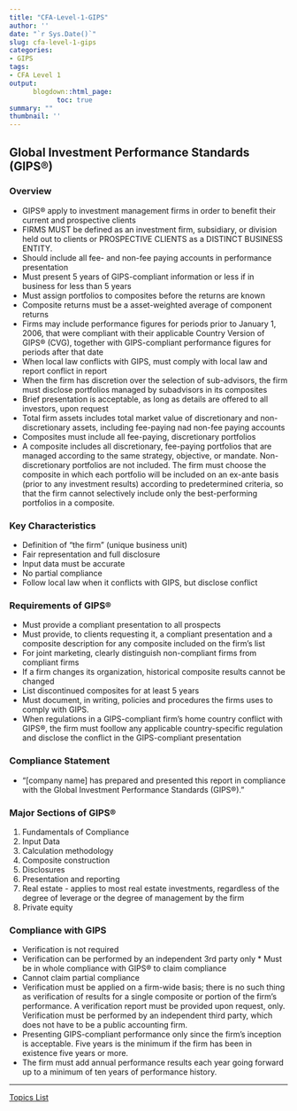 ---
title: "CFA-Level-1-GIPS"
author: ''
date: "`r Sys.Date()`"
slug: cfa-level-1-gips
categories:
- GIPS
tags:
- CFA Level 1
output:
      blogdown::html_page:
            toc: true
summary: ""
thumbnail: ''
---

##  Global Investment Performance Standards (GIPS&reg;)		
	
### Overview 

* GIPS&reg; apply to investment management firms in order to benefit their current and prospective clients
* FIRMS MUST be defined as an investment firm, subsidiary, or division held out to clients or PROSPECTIVE CLIENTS as a DISTINCT BUSINESS ENTITY.
* Should include all fee- and non-fee paying accounts in performance presentation			
* Must present 5 years of GIPS-compliant information or less if in business for less than 5 years				
* Must assign portfolios to composites before the returns are known
* Composite returns must be a asset-weighted average of component returns
* Firms may include performance figures for periods prior to January 1, 2006, that were compliant with their applicable Country Version of GIPS&reg; (CVG), together with GIPS-compliant performance figures for periods after that date
* When local law conflicts with GIPS, must comply with local law and report conflict in report
* When the firm has discretion over the selection of sub-advisors, the firm must disclose portfolios managed by subadvisors in its composites														
* Brief presentation is acceptable, as long as details are offered to all investors, upon request
* Total firm assets includes total market value of discretionary and non-discretionary assets, including fee-paying nad non-fee paying accounts												
* Composites must include all fee-paying, discretionary portfolios
* A composite includes all discretionary, fee-paying portfolios that are managed according to the same strategy, objective, or mandate. Non-discretionary portfolios are not included. The firm must choose the composite in which each portfolio will be included on an ex-ante basis (prior to any investment results) according to predetermined criteria, so that the firm cannot selectively include only the best-performing portfolios in a composite.

### Key Characteristics		

* Definition of "the firm" (unique business unit)
* Fair representation and full disclosure
* Input data must be accurate				
* No partial compliance		
* Follow local law when it conflicts with GIPS, but disclose conflict

### Requirements of GIPS&reg;			

* Must provide a compliant presentation to all prospects
* Must provide, to clients requesting it, a compliant presentation and a composite description for any composite included on the firm's list
* For joint marketing, clearly distinguish non-compliant firms from compliant firms	
* If a firm changes its organization, historical composite results cannot be changed	
* List discontinued composites for at least 5 years
* Must document, in writing, policies and procedures the firms uses to comply with GIPS.
* When regulations in a GIPS-compliant firm's home country conflict with GIPS&reg;, the firm must foollow any applicable country-specific regulation and disclose the conflict in the GIPS-compliant presentation			
														
### Compliance Statement	

* "[company name] has prepared and presented this report in compliance with the Global Investment Performance Standards (GIPS&reg;)."													

### Major Sections of GIPS&reg;		

1. Fundamentals of Compliance				
2. Input Data
3. Calculation methodology			
4. Composite construction			
5. Disclosures	
6. Presentation and reporting				
7. Real estate - applies to most real estate investments, regardless of the degree of leverage or the degree of management by the firm														
8. Private equity
														
### Compliance with GIPS		

* Verification is not required				
* Verification can be performed by an independent 3rd party only	* Must be in whole compliance with GIPS&reg; to claim compliance
* Cannot claim partial compliance
* Verification must be applied on a firm-wide basis; there is no such thing as verification of results for a single composite or portion of the firm's performance. A verification report must be provided upon request, only. Verification must be performed by an independent third party, which does not have to be a public accounting firm.
* Presenting GIPS-compliant performance only since the firm's inception is acceptable. Five years is the minimum if the firm has been in existence five years or more. 						
* The firm must add annual performance results each year going forward up to a minimum of ten years of performance history.


<hr>

<a id="nav__prev" href="../cfa-study-topics">Topics List</a>

<!-- <a id="nav__next" href="../cfa-level-1-ethical-and-professional-standards-part-1">Back</a> -->

<br>
